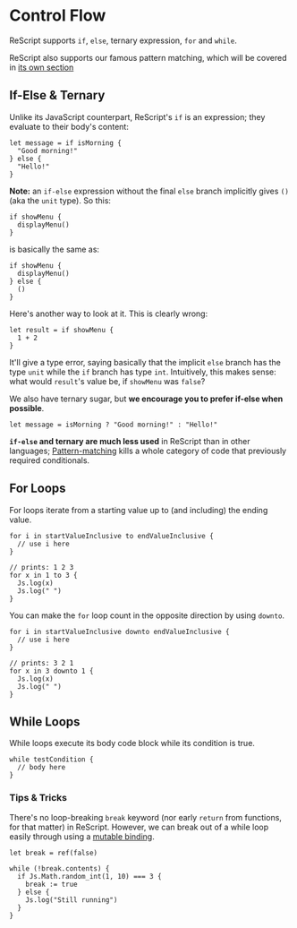 # Control Flow

ReScript supports `if`, `else`, ternary expression, `for` and `while`.

ReScript also supports our famous pattern matching, which will be covered in [its own section](/pattern-matching-destructuring.md)

## If-Else & Ternary

Unlike its JavaScript counterpart, ReScript's `if` is an expression; they evaluate to their body's content:

```res
let message = if isMorning {
  "Good morning!"
} else {
  "Hello!"
}
```

**Note:** an `if-else` expression without the final `else` branch implicitly gives `()` (aka the `unit` type). So this:

```res
if showMenu {
  displayMenu()
}
```

is basically the same as:

```res
if showMenu {
  displayMenu()
} else {
  ()
}
```

Here's another way to look at it. This is clearly wrong:

```res
let result = if showMenu {
  1 + 2
}
```

It'll give a type error, saying basically that the implicit `else` branch has the type `unit` while the `if` branch has type `int`. Intuitively, this makes sense: what would `result`'s value be, if `showMenu` was `false`?

We also have ternary sugar, but **we encourage you to prefer if-else when possible**.

```res
let message = isMorning ? "Good morning!" : "Hello!"
```

**`if-else` and ternary are much less used** in ReScript than in other languages; [Pattern-matching](pattern-matching) kills a whole category of code that previously required conditionals.

## For Loops

For loops iterate from a starting value up to (and including) the ending value.

```res
for i in startValueInclusive to endValueInclusive {
  // use i here
}
```

```res
// prints: 1 2 3
for x in 1 to 3 {
  Js.log(x)
  Js.log(" ")
}
```

You can make the `for` loop count in the opposite direction by using `downto`.

```res
for i in startValueInclusive downto endValueInclusive {
  // use i here
}
```

```res
// prints: 3 2 1
for x in 3 downto 1 {
  Js.log(x)
  Js.log(" ")
}
```

## While Loops

While loops execute its body code block while its condition is true.

```res
while testCondition {
  // body here
}
```

### Tips & Tricks

There's no loop-breaking `break` keyword (nor early `return` from functions, for that matter) in ReScript. However, we can break out of a while loop easily through using a [mutable binding](mutation.md).

```res
let break = ref(false)

while (!break.contents) {
  if Js.Math.random_int(1, 10) === 3 {
    break := true
  } else {
    Js.log("Still running")
  }
}
```
